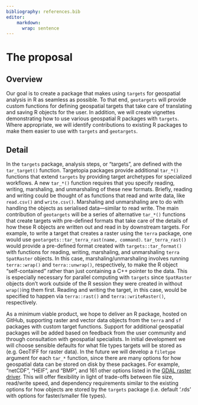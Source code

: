 ```yaml
---
bibliography: references.bib
editor:
    markdown: 
      wrap: sentence
---
```


# The proposal

<!--
This is where the proposal should be outlined. 
-->

## Overview

<!--
At a high-level address what your proposal is and how it will address the problem identified. Highlight any benefits to the R Community that follow from solving the problem. This should be your most compelling section.
-->

Our goal is to create a package that makes using `targets` for geospatial analysis in R as seamless as possible.
To that end, `geotargets` will provide custom functions for defining geospatial targets that take care of translating and saving R objects for the user.
In addition, we will create vignettes demonstrating how to use various geospatial R packages with `targets`.
Where appropriate, we will identify contributions to existing R packages to make them easier to use with `targets` and `geotargets`.

## Detail

<!--
Go into more detail about the specifics of the project and it delivers against the problem.

Depending on project type the detail section should include:

 - [ ] Minimum Viable Product
 - [ ] Architecture
 - [ ] Assumptions
-->

In the `targets` package, analysis steps, or "targets", are defined with the `tar_target()` function.
Targetopia packages provide additional `tar_*()` functions that extend `targets` by providing target archetypes for specialized workflows.
A new `tar_*()` function requires that you specify reading, writing, marshaling, and unmarshaling of these new formats.
Briefly, reading and writing could be thought of as functions that read and write data, like `read.csv()` and `write.csv()`.
Marshaling and unmarshaling are to do with handling the objects as serialised data—similar to read write.
The main contribution of `geotargets` will be a series of alternative `tar_*()` functions that create targets with pre-defined formats that take care of the details of how these R objects are written out and read in by downstream targets.
For example, to write a target that creates a raster using the `terra` package, one would use `geotargets::tar_terra_rast(name, command)`.
`tar_terra_rast()` would provide a pre-defined format created with `targets::tar_format()` with functions for reading, writing, marshaling, and unmarshaling `terra` `SpatRaster` objects.
In this case, marshaling/unmarshaling involves running `terra::wrap()` and `terra::unwrap()`, respectively, to make the R object "self-contained" rather than just containing a C++ pointer to the data.
This is especially necessary for parallel computing with `targets` since `SpatRaster` objects don't work outside of the R session they were created in without `wrap()`ing them first.
Reading and writing the target, in this case, would be specified to happen via `terra::rast()` and `terra::writeRaster()`, respectively.

As a minimum viable product, we hope to deliver an R package, hosted on GitHub, supporting raster and vector data objects from the `terra` and `sf` packages with custom target functions.
Support for additional geospatial packages will be added based on feedback from the user community and through consultation with geospatial specialists.
In initial development we will choose sensible defaults for what file types targets will be stored as (e.g. GeoTIFF for raster data).
In the future we will develop a `filetype` argument for each `tar_*` function, since there are many options for how geospatial data can be stored on disk by these packages.
For example, "netCDF", "HEIF", and "BMP", and 161 other options listed in the [GDAL raster driver](https://gdal.org/drivers/raster/index.html).
This will offer flexibility in light of trade-offs between file size, read/write speed, and dependency requirements similar to the existing options for how objects are stored by the `targets` package (i.e. default '.rds' with options for faster/smaller file types).
